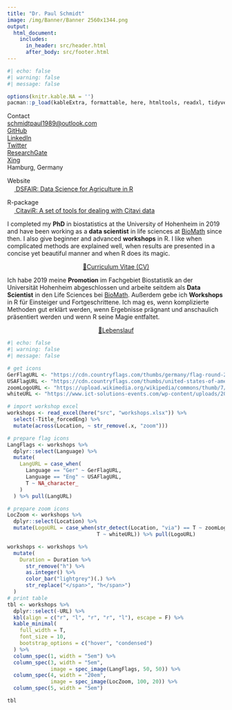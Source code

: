 ---
title: "Dr. Paul Schmidt"
image: /img/Banner/Banner 2560x1344.png
output: 
  html_document:
    includes:
      in_header: src/header.html
      after_body: src/footer.html
---

```{r setup}
#| echo: false
#| warning: false
#| message: false

options(knitr.kable.NA = '')
pacman::p_load(kableExtra, formattable, here, htmltools, readxl, tidyverse)
```

<div class = "row"> <div class = "col-md-5">

<!-- Contact symbols -->
<style>
p.small {line-height: 1;}
</style>

Contact </br>
<a href="mailto:schmidtpaul1989@outlook.com">
<i class="fa fa-envelope" style="color: #00923f;">
</i> schmidtpaul1989@outlook.com </a> </br>
<a href="https://github.com/SchmidtPaul/">
<i class="fa fa-github" style="color: #00923f;">
</i> GitHub </a> </br>
<a href="https://www.linkedin.com/in/schmidtpaul1989/">
<i class="fa fa-linkedin" style="color: #00923f;">
</i> LinkedIn </a> </br>
<a href="https://twitter.com/SchmidtPaul1989">
<i class="fa fa-twitter" style="color: #00923f;">
</i> Twitter </a> </br>
<a href="https://www.researchgate.net/profile/Paul_Schmidt17">
<i class="fa fa-pencil" style="color: #00923f;">
</i> ResearchGate </a> </br>
<a href="https://www.xing.com/profile/Paul_Schmidt393/cv">
<i class="fa fa-xing" style="color: #00923f;">
</i> Xing </a> </br> 
<i class="fa fa-home" style="color: #00923f;">
</i> Hamburg, Germany </br>

</div> <div class = "col-md-7">

Website</br>
<a href="https://schmidtpaul.github.io/dsfair_quarto/">
<img src="https://github.com/SchmidtPaul/dsfair_quarto/blob/master/img/favicon-32x32.png?raw=true" width=16 height=16/>
</i> DSFAIR: Data Science for Agriculture in R </a> </br>
<a href="https://schmidtpaul.github.io/MMFAIR/"></a>

R-package</br>
<a href="https://schmidtpaul.github.io/CitaviR/">
<img src="https://raw.githubusercontent.com/SchmidtPaul/CitaviR/master/docs/favicon-32x32.png" width=16 height=16/>
</i> CitaviR: A set of tools for dealing with Citavi data </a> </br>

</p>

</div> </div>

<!-- Kurzbeschreibung -->
<div class = "row"> <div class = "col-md-5">
I completed my **PhD** in biostatistics at the University of Hohenheim in 2019 and have been working as a **data scientist** in life sciences at [BioMath](https://www.biomath.de/) since then. I also give beginner and advanced **workshops** in R. I like when complicated methods are explained well, when results are presented in a concise yet beautiful manner and when R does its magic.

<p align="center"><a href="https://github.com/SchmidtPaul/Schmidtpaul.github.io/blob/main/CV/CVeng.pdf" target="_blank" rel="noopener noreferrer">&#128195;Curriculum Vitae (CV)</a></p>

</div> <div class = "col-md-7">

Ich habe 2019 meine **Promotion** im Fachgebiet Biostatistik an der Universität Hohenheim abgeschlossen und arbeite seitdem als **Data Scientist** in den Life Sciences bei [BioMath](https://www.biomath.de/). Außerdem gebe ich **Workshops** in R für Einsteiger und Fortgeschrittene. Ich mag es, wenn komplizierte Methoden gut erklärt werden, wenn Ergebnisse prägnant und anschaulich präsentiert werden und wenn R seine Magie entfaltet.

<p align="center"><a href="https://github.com/SchmidtPaul/Schmidtpaul.github.io/blob/main/CV/CVger.pdf" target="_blank" rel="noopener noreferrer">&#128195;Lebenslauf</a></p>

</div>

<!-- Workshop Tabelle -->
```{r workshops}
#| echo: false
#| warning: false
#| message: false

# get icons
GerFlagURL <- "https://cdn.countryflags.com/thumbs/germany/flag-round-250.png"
USAFlagURL <- "https://cdn.countryflags.com/thumbs/united-states-of-america/flag-round-250.png"
zoomLogoURL <- "https://upload.wikimedia.org/wikipedia/commons/thumb/7/7b/Zoom_Communications_Logo.svg/1200px-Zoom_Communications_Logo.svg.png"
whiteURL <- "https://www.ict-solutions-events.com/wp-content/uploads/2020/03/plain-white-background-300x200.jpg"

# import workshop excel
workshops <- read_excel(here("src", "workshops.xlsx")) %>% 
  select(-Title_forcedEng) %>% 
  mutate(across(Location, ~ str_remove(.x, "zoom")))

# prepare flag icons
LangFlags <- workshops %>%
  dplyr::select(Language) %>%
  mutate(
    LangURL = case_when(
      Language == "Ger" ~ GerFlagURL,
      Language == "Eng" ~ USAFlagURL,
      T ~ NA_character_
    )
  ) %>% pull(LangURL)

# prepare zoom icons
LocZoom <- workshops %>%
  dplyr::select(Location) %>%
  mutate(LogoURL = case_when(str_detect(Location, "via") == T ~ zoomLogoURL,
                             T ~ whiteURL)) %>% pull(LogoURL)

workshops <- workshops %>%
  mutate(
    Duration = Duration %>%
      str_remove("h") %>%
      as.integer() %>%
      color_bar("lightgrey")(.) %>%
      str_replace("</span>", "h</span>")
  )
# print table
tbl <- workshops %>%
  dplyr::select(-URL) %>%
  kbl(align = c("r", "l", "r", "r", "l"), escape = F) %>%
  kable_minimal(
    full_width = T,
    font_size = 10,
    bootstrap_options = c("hover", "condensed")
  ) %>%
  column_spec(1, width = "5em") %>%
  column_spec(3, width = "5em",
              image = spec_image(LangFlags, 50, 50)) %>%
  column_spec(4, width = "20em",
              image = spec_image(LocZoom, 100, 20)) %>%
  column_spec(5, width = "5em")

tbl
```

